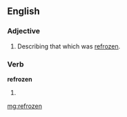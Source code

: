 ==English==

===Adjective===
{{en-adj|-}}

# Describing that which was [[refreeze|refrozen]].

===Verb===
'''refrozen'''

#{{past participle of|[[refreeze]]}}

[[mg:refrozen]]